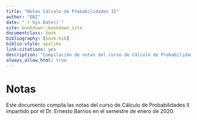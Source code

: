 ```yaml
--- 
title: "Notas Cálculo de Probabilidades II"
author: "EBZ"
date: "`r Sys.Date()`"
site: bookdown::bookdown_site
documentclass: book
bibliography: [book.bib]
biblio-style: apalike
link-citations: yes
description: "Compilación de notas del curso de Cálculo de Probabilidades II de enero 2020."
always_allow_html: true
---
```


# Notas {-}

Este documento compila las notas del curso de Cálculo de Probabilidades II impartido por el Dr. Ernesto Barrios en el semestre de enero de 2020.  